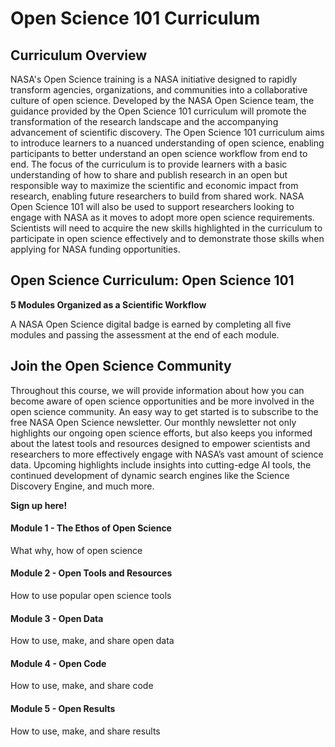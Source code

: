 # Open Science 101 Curriculum

## Curriculum Overview

NASA's Open Science training is a NASA initiative designed to rapidly transform agencies, organizations, and communities into a collaborative culture of open science. Developed by the NASA Open Science team, the guidance provided by the Open Science 101 curriculum will promote the transformation of the research landscape and the accompanying advancement of scientific discovery. The Open Science 101 curriculum aims to introduce learners to a nuanced understanding of open science, enabling participants to better understand an open science workflow from end to end. The focus of the curriculum is to provide learners with a basic understanding of how to share and publish research in an open but responsible way to maximize the scientific and economic impact from research, enabling future researchers to build from shared work. NASA Open Science 101 will also be used to support researchers looking to engage with NASA as it moves to adopt more open science requirements. Scientists will need to acquire the new skills highlighted in the curriculum to participate in open science effectively and to demonstrate those skills when applying for NASA funding opportunities.

## Open Science Curriculum: Open Science 101 

**5 Modules Organized as a Scientific Workflow**

<SingleFigure size='full' src="./images/clone/Module_1/image441.png" alt="The NASA Open Science digital badge is issued after completion of all five Open Science 101 modules.  The five modules are:  Ethos of Open Science, Open Tools and Resources, Open Data, Open Code, and Open Results.  Module 1 covers the what, why, and how of open science.  Module 2 covers how to use popular open science tools.  Module 3 covers how to use, make, and share open data.  Module 4 covers how to use, make, and share code.  Module 5 covers how to use, make, and share results."/>

A NASA Open Science digital badge is earned by completing all five modules and passing the assessment at the end of each module.

## Join the Open Science Community 
Throughout this course, we will provide information about how you can become aware of open science opportunities and be more involved in the open science community. An easy way to get started is to subscribe to the free NASA Open Science newsletter. Our monthly newsletter not only highlights our ongoing open science efforts, but also keeps you informed about the latest tools and resources designed to empower scientists and researchers to more effectively engage with NASA’s vast amount of science data. Upcoming highlights include insights into cutting-edge AI tools, the continued development of dynamic search engines like the Science Discovery Engine, and much more.

**Sign up here!**

<LearnButton href="https://lp.constantcontactpages.com/sl/dngxZy8/NASAOpenScience" text="NASA Open Science Newsletter"/>

<ModuleStart>
    <Module image="./images/banners/Module1.png" link="https://nasastem.instructure.com/courses/283/modules/items/5028">
        <h4>Module 1 - The Ethos of Open Science</h4>
        <p>What why, how of open science</p>
    </Module>
    <Module image="./images/banners/Module2.png" link="https://nasastem.instructure.com/courses/283/modules/items/5029">
        <h4>Module 2 - Open Tools and Resources</h4>
        <p>How to use popular open science tools</p>
    </Module>
    <Module image="./images/banners/Module3.png" link="https://nasastem.instructure.com/courses/283/modules/items/5162">
        <h4>Module 3 - Open Data</h4>
        <p>How to use, make, and share open data</p>
    </Module>
    <Module image="./images/banners/Module4.png" link="https://nasastem.instructure.com/courses/283/modules/items/5163">
        <h4>Module 4 - Open Code</h4>
        <p>How to use, make, and share code</p>
    </Module>
    <Module image="./images/banners/Module5.png" link="https://nasastem.instructure.com/courses/283/modules/items/5164">
        <h4>Module 5 - Open Results</h4>
        <p>How to use, make, and share results</p>
    </Module>
</ModuleStart>
